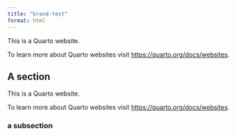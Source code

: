 ```yaml
---
title: "brand-test"
format: html
---
```


This is a Quarto website.

To learn more about Quarto websites visit <https://quarto.org/docs/websites>.

## A section

This is a Quarto website.

To learn more about Quarto websites visit <https://quarto.org/docs/websites>.

### a subsection